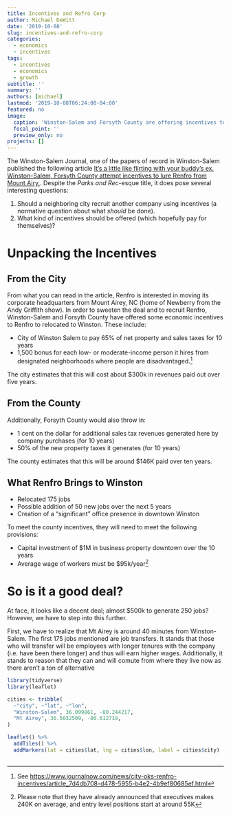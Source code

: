 ```yaml
---
title: Incentives and Refro Corp
author: Michael DeWitt
date: '2019-10-08'
slug: incentives-and-refro-corp
categories:
  - economics
  - incentives
tags:
  - incentives
  - economics
  - growth
subtitle: ''
summary: ''
authors: [michael]
lastmod: '2019-10-08T06:24:00-04:00'
featured: no
image:
  caption: 'Winston-Salem and Forsyth County are offering incentives to lure a sock manufacturer, Renfro to move its corporate headquarters. What are the things we should be thinking about when we see this in the news?'
  focal_point: ''
  preview_only: no
projects: []
---
```


The Winston-Salem Journal, one of the papers of record in Winston-Salem published the following article [It’s a little like flirting with your buddy’s ex. Winston-Salem, Forsyth County attempt incentives to lure Renfro from Mount Airy.](https://www.journalnow.com/news/columnists/it-s-a-little-like-flirting-with-your-buddy-s/article_a99cc914-f546-5e8f-aeca-9e13445cce60.html). Despite the _Parks and Rec_-esque title, it does pose several interesting questions:

1. Should a neighboring city recruit another company using incentives (a normative question about what _should_ be done). 
1. What kind of incentives should be offered (which hopefully pay for themselves)?

# Unpacking the Incentives

## From the City

From what you can read in the article, Renfro is interested in moving its corporate headquarters from Mount Airey, NC (home of Newberry from the Andy Griffith show). In order to sweeten the deal and to recruit Renfro, Winston-Salem and Forsyth County have offered some economic incentives to Renfro to relocated to Winston. These include:

* City of Winston Salem to pay 65% of net property and sales taxes for 10 years 
* 1,500 bonus for each low- or moderate-income person it hires from designated neighborhoods where people are disadvantaged.^[See <https://www.journalnow.com/news/city-oks-renfro-incentives/article_7d4db708-d478-5955-b4e2-4b9ef80685ef.html>]

The city estimates that this will cost about $300k in revenues paid out over five years.

## From the County

Additionally, Forsyth County would also throw in:

* 1 cent on the dollar for additional sales tax revenues generated here by company purchases (for 10 years) 
* 50% of the new property taxes it generates (for 10 years) 

The county estimates that this will be around $146K paid over ten years.

## What Renfro Brings to Winston

* Relocated 175 jobs 
* Possible addition of 50 new jobs over the next  5 years 
* Creation of a "significant" office presence in downtown Winston 

To meet the county incentives, they will need to meet the following provisions:

* Capital investment of $1M in business property downtown over the 10 years 
* Average wage of workers must be $95k/year^[Please note that they have already announced that executives makes 240K on average, and entry level positions start at around 55K] 

# So is it a good deal?

At face, it looks like a decent deal; almost $500k to generate 250 jobs? However, we have to step into this further.

First, we have to realize that Mt Airey is around 40 minutes from Winston-Salem. The first 175 jobs mentioned are job transfers. It stands that those who will transfer will be employees with longer tenures with the company (i.e. have been there longer) and thus will earn higher wages. Additionally, it stands to reason that they can and will comute from where they live now as there aren't a ton of alternative 

```r
library(tidyverse)
library(leaflet)

cities <- tribble(
  ~"city", ~"lat", ~"lon", 
  "Winston-Salem", 36.099861, -80.244217,
  "Mt Airey", 36.5032509, -80.612719,
)

leaflet() %>% 
  addTiles() %>% 
  addMarkers(lat = cities$lat, lng = cities$lon, label = cities$city)
  

```

